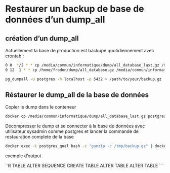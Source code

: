 
# Restaurer un backup de base de données d'un dump_all

## création d'un dump_all

Actuellement la base de production est backupé quotidiennement avec crontab :


```sh
0 0  */2 * * cp /media/commun/informatique/dump/all_database_last.gz /media/commun/informatique/dump/all_database_2_days.gz
0 12  1 * * cp /home/frodon/dump/all_database.gz /media/commun/informatique/dump/all_database_last.gz
```

```sh
pg_dumpall -U postgres -h localhost -p 5432 > /path/to/your/backup.gz
```


## Réstaurer le dump_all de la base de données


Copier le dump dans le conteneur

```sh
docker cp /media/commun/informatique/dump/all_database_last.gz postgres_qual:/tmp/backup.gz
```

Décompresser le dump et se connecter à la base de données avec utilisateur sysadmin comme postgres et lancer la commande de restauration complete de la base

```sh   
docker exec -i postgres_qual bash -c "gunzip -c /tmp/backup.gz" | docker exec -i postgres_qual psql -U postgres

```


exemple d'output

``̀`
R TABLE
ALTER SEQUENCE
CREATE TABLE
ALTER TABLE
ALTER TABLE
```


